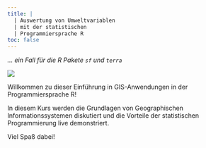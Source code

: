 ```yaml
---
title: |
  | Auswertung von Umweltvariablen
  | mit der statistischen
  | Programmiersprache R
toc: false
---
```


*... ein Fall für die R Pakete `sf` und `terra`*

![](images/cover-picture.jpg)

Willkommen zu dieser Einführung in GIS-Anwendungen in der Programmiersprache R!

In diesem Kurs werden die Grundlagen von Geographischen Informationssystemen diskutiert und die Vorteile der statistischen Programmierung live demonstriert.

Viel Spaß dabei!

